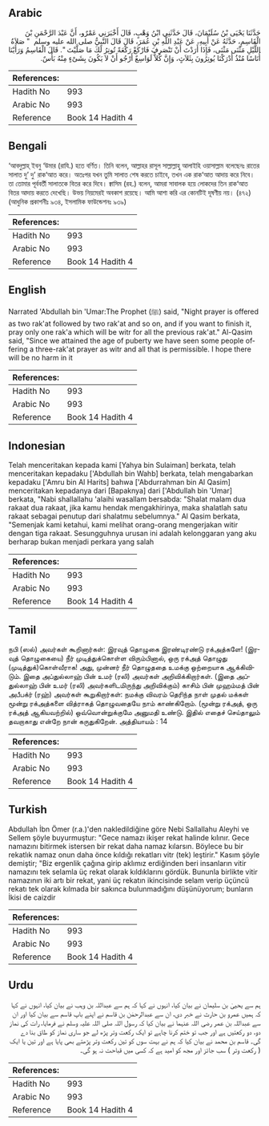 ## Arabic


<div dir="rtl" lang="ar" style={{fontSize:'larger',backgroundColor:'#f8f9fa',padding:20}}>
حَدَّثَنَا يَحْيَى بْنُ سُلَيْمَانَ، قَالَ حَدَّثَنِي ابْنُ وَهْبٍ، قَالَ أَخْبَرَنِي عَمْرٌو، أَنَّ عَبْدَ الرَّحْمَنِ بْنَ الْقَاسِمِ، حَدَّثَهُ عَنْ أَبِيهِ، عَنْ عَبْدِ اللَّهِ بْنِ عُمَرَ، قَالَ قَالَ النَّبِيُّ صلى الله عليه وسلم ‏ "‏ صَلاَةُ اللَّيْلِ مَثْنَى مَثْنَى، فَإِذَا أَرَدْتَ أَنْ تَنْصَرِفَ فَارْكَعْ رَكْعَةً تُوتِرُ لَكَ مَا صَلَّيْتَ ‏"‏‏.‏ قَالَ الْقَاسِمُ وَرَأَيْنَا أُنَاسًا مُنْذُ أَدْرَكْنَا يُوتِرُونَ بِثَلاَثٍ، وَإِنَّ كُلاًّ لَوَاسِعٌ أَرْجُو أَنْ لاَ يَكُونَ بِشَىْءٍ مِنْهُ بَأْسٌ‏.‏
</div>
<div style={{backgroundColor:'#f8f9fa',padding:20, marginBottom: 10}}><table> <thead> <tr> <th>References:</th> <th></th> </tr> </thead> <tbody><tr><td>Hadith No</td><td>993</td></tr><tr><td>Arabic No</td><td>993</td></tr><tr><td>Reference</td><td>Book 14 Hadith 4</td></tr></tbody></table></div>

## Bengali


<div dir="ltr" lang="bn" style={{fontSize:'larger',backgroundColor:'#f8f9fa',padding:20}}>
‘আবদুল্লাহ্ ইবনু ‘উমার (রাযি.) হতে বর্ণিত। তিনি বলেন, আল্লাহর রাসূল সাল্লাল্লাহু আলাইহি ওয়াসাল্লাম বলেছেনঃ রাতের সালাত দু’ দু’ রাক‘আত করে। অতঃপর যখন তুমি সালাত শেষ করতে চাইবে, তখন এক রাক‘আত আদায় করে নিবে। তা তোমার পূর্ববর্তী সালাতকে বিতর করে দিবে। ক্বাসিম (রহ.) বলেন, আমরা সাবালক হয়ে লোকদের তিন রাক‘আত বিতর আদায় করতে দেখেছি। উভয় নিয়মেরই অবকাশ রয়েছে। আমি আশা করি এর কোনটিই দূষণীয় নয়। (৪৭২) (আধুনিক প্রকাশনীঃ ৯৩৪, ইসলামিক ফাউন্ডেশনঃ ৯৩৯)
</div>
<div style={{backgroundColor:'#f8f9fa',padding:20, marginBottom: 10}}><table> <thead> <tr> <th>References:</th> <th></th> </tr> </thead> <tbody><tr><td>Hadith No</td><td>993</td></tr><tr><td>Arabic No</td><td>993</td></tr><tr><td>Reference</td><td>Book 14 Hadith 4</td></tr></tbody></table></div>

## English


<div dir="ltr" lang="en" style={{fontSize:'larger',backgroundColor:'#f8f9fa',padding:20}}>
Narrated 'Abdullah bin 'Umar:The Prophet (ﷺ) said, "Night prayer is offered as two rak'at followed by two rak'at and so on, and if you want to finish it, pray only one rak'a which will be witr for all the previous rak'at." Al-Qasim said, "Since we attained the age of puberty we have seen some people offering a three-rak'at prayer as witr and all that is permissible. I hope there will be no harm in it
</div>
<div style={{backgroundColor:'#f8f9fa',padding:20, marginBottom: 10}}><table> <thead> <tr> <th>References:</th> <th></th> </tr> </thead> <tbody><tr><td>Hadith No</td><td>993</td></tr><tr><td>Arabic No</td><td>993</td></tr><tr><td>Reference</td><td>Book 14 Hadith 4</td></tr></tbody></table></div>

## Indonesian


<div dir="ltr" lang="id" style={{fontSize:'larger',backgroundColor:'#f8f9fa',padding:20}}>
Telah menceritakan kepada kami [Yahya bin Sulaiman] berkata, telah menceritakan kepadaku ['Abdullah bin Wahb] berkata, telah mengabarkan kepadaku ['Amru bin Al Harits] bahwa ['Abdurrahman bin Al Qasim] menceritakan kepadanya dari [Bapaknya] dari ['Abdullah bin 'Umar] berkata, "Nabi shallallahu 'alaihi wasallam bersabda: "Shalat malam dua rakaat dua rakaat, jika kamu hendak mengakhirinya, maka shalatlah satu rakaat sebagai penutup dari shalatmu sebelumnya." Al Qasim berkata, "Semenjak kami ketahui, kami melihat orang-orang mengerjakan witir dengan tiga rakaat. Sesungguhnya urusan ini adalah kelonggaran yang aku berharap bukan menjadi perkara yang salah
</div>
<div style={{backgroundColor:'#f8f9fa',padding:20, marginBottom: 10}}><table> <thead> <tr> <th>References:</th> <th></th> </tr> </thead> <tbody><tr><td>Hadith No</td><td>993</td></tr><tr><td>Arabic No</td><td>993</td></tr><tr><td>Reference</td><td>Book 14 Hadith 4</td></tr></tbody></table></div>

## Tamil


<div dir="ltr" lang="ta" style={{fontSize:'larger',backgroundColor:'#f8f9fa',padding:20}}>
நபி (ஸல்) அவர்கள் கூறினார்கள்: இரவுத் தொழுகை இரண்டிரண்டு ரக்அத்களே! (இரவுத் தொழுகையை) நீர் முடித்துக்கொள்ள விரும்பினால், ஒரு ரக்அத் தொழுது (முடித்துக்)கொள்வீராக! அது, முன்னர் நீர் தொழுததை உமக்கு ஒற்றையாக ஆக்கிவிடும். இதை அப்துல்லாஹ் பின் உமர் (ரலி) அவர்கள் அறிவிக்கிறார்கள். (இதை அப்துல்லாஹ் பின் உமர் (ரலி) அவர்களிடமிருந்து அறிவிக்கும்) காசிம் பின் முஹம்மத் பின் அபீபக்ர் (ரஹ்) அவர்கள் கூறுகிறார்கள்: நமக்கு விவரம் தெரிந்த நாள் முதல் மக்கள் மூன்று ரக்அத்களை வித்ராகத் தொழுவதையே நாம் காண்கிறோம். (மூன்று ரக்அத், ஒரு ரக்அத் ஆகியவற்றில்) ஒவ்வொன்றுக்குமே அனுமதி உண்டு. இதில் எதைச் செய்தாலும் தவறாகாது என்றே நான் கருதுகிறேன். அத்தியாயம் : 14
</div>
<div style={{backgroundColor:'#f8f9fa',padding:20, marginBottom: 10}}><table> <thead> <tr> <th>References:</th> <th></th> </tr> </thead> <tbody><tr><td>Hadith No</td><td>993</td></tr><tr><td>Arabic No</td><td>993</td></tr><tr><td>Reference</td><td>Book 14 Hadith 4</td></tr></tbody></table></div>

## Turkish


<div dir="ltr" lang="tr" style={{fontSize:'larger',backgroundColor:'#f8f9fa',padding:20}}>
Abdullah İbn Ömer (r.a.)'den nakledildiğine göre Nebi Sallallahu Aleyhi ve Sellem şöyle buyurmuştur: "Gece namazı ikişer rekat halinde kılınır. Gece namazını bitirmek istersen bir rekat daha namaz kılarsın. Böylece bu bir rekatlık namaz onun daha önce kıldığı rekatları vitr (tek) leştirir." Kasım şöyle demiştir; "Biz ergenlik çağına girip aklımız erdiğinden beri insanların vitir namazını tek selamla üç rekat olarak kıldıklarını gördük. Bununla birlikte vitir namazının iki artı bir rekat, yani üç rekatın ikincisinde selam verip üçüncü rekatı tek olarak kılmada bir sakınca bulunmadığını düşünüyorum; bunların İkisi de caizdir
</div>
<div style={{backgroundColor:'#f8f9fa',padding:20, marginBottom: 10}}><table> <thead> <tr> <th>References:</th> <th></th> </tr> </thead> <tbody><tr><td>Hadith No</td><td>993</td></tr><tr><td>Arabic No</td><td>993</td></tr><tr><td>Reference</td><td>Book 14 Hadith 4</td></tr></tbody></table></div>

## Urdu


<div dir="rtl" lang="ur" style={{fontSize:'larger',backgroundColor:'#f8f9fa',padding:20}}>
ہم سے یحییٰ بن سلیمان نے بیان کیا، انہوں نے کہا کہ ہم سے عبداللہ بن وہب نے بیان کیا، انہوں نے کہا کہ ہمیں عمرو بن حارث نے خبر دی، ان سے عبدالرحمٰن بن قاسم نے اپنے باپ قاسم سے بیان کیا اور ان سے عبداللہ بن عمر رضی اللہ عنہما نے بیان کیا کہ رسول اللہ صلی اللہ علیہ وسلم نے فرمایا، رات کی نماز دو، دو رکعتیں ہے اور جب تو ختم کرنا چاہے تو ایک رکعت وتر پڑھ لے جو ساری نماز کو طاق بنا دے گی۔ قاسم بن محمد نے بیان کیا کہ ہم نے بہت سوں کو تین رکعت وتر پڑھتے بھی پایا ہے اور تین یا ایک ( رکعت وتر ) سب جائز اور مجھ کو امید ہے کہ کسی میں قباحت نہ ہو گی۔
</div>
<div style={{backgroundColor:'#f8f9fa',padding:20, marginBottom: 10}}><table> <thead> <tr> <th>References:</th> <th></th> </tr> </thead> <tbody><tr><td>Hadith No</td><td>993</td></tr><tr><td>Arabic No</td><td>993</td></tr><tr><td>Reference</td><td>Book 14 Hadith 4</td></tr></tbody></table></div>